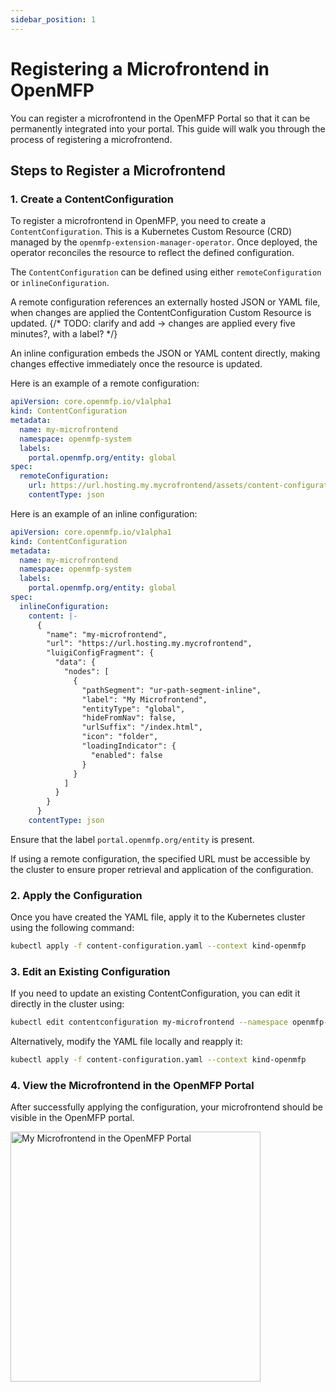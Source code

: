 ```yaml
---
sidebar_position: 1
---
```


# Registering a Microfrontend in OpenMFP

You can register a microfrontend in the OpenMFP Portal so that it can be permanently integrated into your portal. This guide will walk you through the process of registering a microfrontend.

## Steps to Register a Microfrontend

### 1. Create a ContentConfiguration

To register a microfrontend in OpenMFP, you need to create a `ContentConfiguration`. This is a Kubernetes Custom Resource (CRD) managed by the `openmfp-extension-manager-operator`.
Once deployed, the operator reconciles the resource to reflect the defined configuration.

The `ContentConfiguration` can be defined using either `remoteConfiguration` or `inlineConfiguration`.

A remote configuration references an externally hosted JSON or YAML file, when changes are applied the ContentConfiguration Custom Resource is updated.
{/* TODO: clarify and add -> changes are applied every five minutes?, with a label? */}

An inline configuration embeds the JSON or YAML content directly, making changes effective immediately once the resource is updated.

Here is an example of a remote configuration:

```yaml
apiVersion: core.openmfp.io/v1alpha1
kind: ContentConfiguration
metadata:
  name: my-microfrontend
  namespace: openmfp-system
  labels:
    portal.openmfp.org/entity: global
spec:
  remoteConfiguration:
    url: https://url.hosting.my.mycrofrontend/assets/content-configuration.json
    contentType: json
```

Here is an example of an inline configuration:

```yaml
apiVersion: core.openmfp.io/v1alpha1
kind: ContentConfiguration
metadata:
  name: my-microfrontend
  namespace: openmfp-system
  labels:
    portal.openmfp.org/entity: global
spec:
  inlineConfiguration:
    content: |-
      {
        "name": "my-microfrontend",
        "url": "https://url.hosting.my.mycrofrontend",
        "luigiConfigFragment": {
          "data": {
            "nodes": [
              {
                "pathSegment": "ur-path-segment-inline",
                "label": "My Microfrontend",
                "entityType": "global",
                "hideFromNav": false,
                "urlSuffix": "/index.html",
                "icon": "folder",
                "loadingIndicator": {
                  "enabled": false
                }
              }
            ]
          }
        }
      }
    contentType: json
```

Ensure that the label `portal.openmfp.org/entity` is present. 

If using a remote configuration, the specified URL must be accessible by the cluster to ensure proper retrieval and application of the configuration.

### 2. Apply the Configuration

Once you have created the YAML file, apply it to the Kubernetes cluster using the following command:

```sh
kubectl apply -f content-configuration.yaml --context kind-openmfp
```

### 3. Edit an Existing Configuration

If you need to update an existing ContentConfiguration, you can edit it directly in the cluster using:

```sh
kubectl edit contentconfiguration my-microfrontend --namespace openmfp-system --context kind-openmfp
```
Alternatively, modify the YAML file locally and reapply it:

```sh
kubectl apply -f content-configuration.yaml --context kind-openmfp
```

### 4. View the Microfrontend in the OpenMFP Portal

After successfully applying the configuration, your microfrontend should be visible in the OpenMFP portal.
<div style={{textAlign: 'center'}}>
<img src={MyMicrofrontendImgUrl} height="400" alt="My Microfrontend in the OpenMFP Portal"/>
</div>